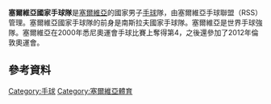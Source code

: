 {{expand|time=2015-06-12T16:06:36+00:00}}
{{unreferenced|time=2015-06-12T16:06:36+00:00}}
'''塞爾維亞國家手球隊'''是[[塞爾維亞|塞爾維亞]]的國家男子[[手球|手球]]隊，由塞爾維亞手球聯盟（RSS）管理。塞爾維亞國家手球隊的前身是南斯拉夫國家手球隊。塞爾維亞是世界手球強隊。塞爾維亞在2000年悉尼奧運會手球比賽上奪得第4，之後還參加了2012年倫敦奧運會。
== 參考資料 ==
{{Reflist}}
[[Category:手球|Category:手球]]
[[Category:塞爾維亞體育|Category:塞爾維亞體育]]